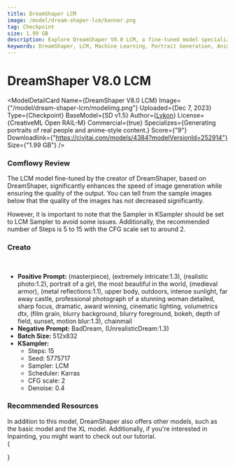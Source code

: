 ```yaml
---
title: DreamShaper LCM
image: /model/dream-shaper-lcm/banner.png
tag: Checkpoint
size: 1.99 GB
description: Explore DreamShaper V8.0 LCM, a fine-tuned model specializing in generating high-quality, real and anime-style portraits swiftly. Ideal for creative ML applications.
keywords: DreamShaper, LCM, Machine Learning, Portrait Generation, Anime-style, Real People, Creative ML Applications
---
```



# DreamShaper V8.0 LCM

<ModelDetailCard 
  Name={<span>DreamShaper V8.0 LCM</span>}
  Image={"/model/dream-shaper-lcm/modelimg.png"}
  Uploaded={<span>Dec 7, 2023</span>}
  Type={<span>Checkpoint</span>}
  BaseModel={<span>SD v1.5</span>}
  Author={<a href="https://civitai.com/user/Lykon">Lykon</a>}
  License={<span>CreativeML Open RAIL-M</span>}
  Commercial={true}
  Specializes={<span>Generating portraits of real people and anime-style content.</span>}
  Score={"9"}
  Downloadlink={"https://civitai.com/models/4384?modelVersionId=252914"}
  Size={"1.99 GB"}
/>

### Comflowy Review

The LCM model fine-tuned by the creator of DreamShaper, based on DreamShaper, significantly enhances the speed of image generation while ensuring the quality of the output. You can tell from the sample images below that the quality of the images has not decreased significantly.

However, it is important to note that the Sampler in KSampler should be set to LCM Sampler to avoid some issues. Additionally, the recommended number of Steps is 5 to 15 with the CFG scale set to around 2.

### Creato

<br/>
<PhotoProvider>
  <PhotoView src="/model/dream-shaper-lcm/001.png">
    <img src="/model/dream-shaper-lcm/001.png" alt="" className='rounded-lg'/>
  </PhotoView>
</PhotoProvider>

* **Positive Prompt:** (masterpiece), (extremely intricate:1.3), (realistic photo:1.2), portrait of a girl, the most beautiful in the world, (medieval armor), (metal reflections:1.1), upper body, outdoors, intense sunlight, far away castle, professional photograph of a stunning woman detailed, sharp focus, dramatic, award winning, cinematic lighting,  volumetrics dtx, (film grain, blurry background, blurry foreground, bokeh, depth of field, sunset, motion blur:1.3), chainmail
* **Negative Prompt:** BadDream, (UnrealisticDream:1.3)
* **Batch Size:** 512x832
* **KSampler:**
  * Steps: 15
  * Seed: 5775717
  * Sampler: LCM
  * Scheduler: Karras
  * CFG scale: 2
  * Denoise: 0.4


### Recommended Resources
In addition to this model, DreamShaper also offers other models, such as the basic model and the XL model. Additionally, if you're interested in Inpainting, you might want to check out our tutorial.
<br/>
{
  <div className="grid grid-cols-3 gap-4">
    <Cards 
      image={"/model/dream-shaper-xl/banner.png"}
      title={"DreamShaper XL"}
      href={"/model/dream-shaper-xl"}
      tag={"Checkpoint"}
    />
    <Cards 
      image={"/model/dream-shaper/banner.png"}
      title={"DreamShaper V8.0"}
      href={"/model/dream-shaper-v-8"}
      tag={"Checkpoint"}
    />
    <Cards 
      image={"/model/dream-shaper-inpainting/modelimg.png"}
      title={"DreamShaper V8.0 Inpainting"}
      href={"/model/dream-shaper-inpainting-v-8"}
      tag={"Checkpoint"}
    />
  </div>
}
